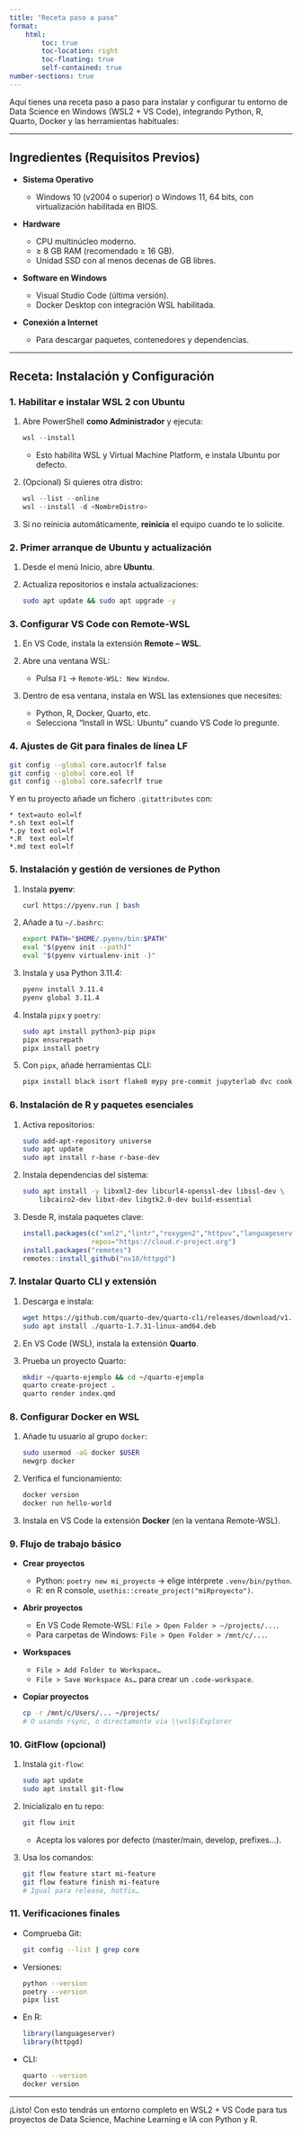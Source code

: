 ```yaml
---
title: "Receta paso a paso"
format: 
    html:
        toc: true
        toc-location: right
        toc-floating: true
        self-contained: true
number-sections: true
---
```


Aquí tienes una receta paso a paso para instalar y configurar tu entorno de Data Science en Windows (WSL2 + VS Code), integrando Python, R, Quarto, Docker y las herramientas habituales:

---

## Ingredientes (Requisitos Previos)

* **Sistema Operativo**

  * Windows 10 (v2004 o superior) o Windows 11, 64 bits, con virtualización habilitada en BIOS.
* **Hardware**

  * CPU multinúcleo moderno.
  * ≥ 8 GB RAM (recomendado ≥ 16 GB).
  * Unidad SSD con al menos decenas de GB libres.
* **Software en Windows**

  * Visual Studio Code (última versión).
  * Docker Desktop con integración WSL habilitada.
* **Conexión a Internet**

  * Para descargar paquetes, contenedores y dependencias.

---

## Receta: Instalación y Configuración

### 1. Habilitar e instalar WSL 2 con Ubuntu

1. Abre PowerShell **como Administrador** y ejecuta:

   ```powershell
   wsl --install
   ```

   * Esto habilita WSL y Virtual Machine Platform, e instala Ubuntu por defecto.
2. (Opcional) Si quieres otra distro:

   ```powershell
   wsl --list --online
   wsl --install -d <NombreDistro>
   ```
3. Si no reinicia automáticamente, **reinicia** el equipo cuando te lo solicite.

### 2. Primer arranque de Ubuntu y actualización

1. Desde el menú Inicio, abre **Ubuntu**.
2. Actualiza repositorios e instala actualizaciones:

   ```bash
   sudo apt update && sudo apt upgrade -y
   ```

### 3. Configurar VS Code con Remote-WSL

1. En VS Code, instala la extensión **Remote – WSL**.
2. Abre una ventana WSL:

   * Pulsa `F1` → `Remote-WSL: New Window`.
3. Dentro de esa ventana, instala en WSL las extensiones que necesites:

   * Python, R, Docker, Quarto, etc.
   * Selecciona “Install in WSL: Ubuntu” cuando VS Code lo pregunte.

### 4. Ajustes de Git para finales de línea LF

```bash
git config --global core.autocrlf false
git config --global core.eol lf
git config --global core.safecrlf true
```

Y en tu proyecto añade un fichero `.gitattributes` con:

```
* text=auto eol=lf
*.sh text eol=lf
*.py text eol=lf
*.R  text eol=lf
*.md text eol=lf
```

### 5. Instalación y gestión de versiones de Python

1. Instala **pyenv**:

   ```bash
   curl https://pyenv.run | bash
   ```
2. Añade a tu `~/.bashrc`:

   ```bash
   export PATH="$HOME/.pyenv/bin:$PATH"
   eval "$(pyenv init --path)"
   eval "$(pyenv virtualenv-init -)"
   ```
3. Instala y usa Python 3.11.4:

   ```bash
   pyenv install 3.11.4
   pyenv global 3.11.4
   ```
4. Instala `pipx` y `poetry`:

   ```bash
   sudo apt install python3-pip pipx
   pipx ensurepath
   pipx install poetry
   ```
5. Con `pipx`, añade herramientas CLI:

   ```bash
   pipx install black isort flake8 mypy pre-commit jupyterlab dvc cookiecutter uv
   ```

### 6. Instalación de R y paquetes esenciales

1. Activa repositorios:

   ```bash
   sudo add-apt-repository universe
   sudo apt update
   sudo apt install r-base r-base-dev
   ```
2. Instala dependencias del sistema:

   ```bash
   sudo apt install -y libxml2-dev libcurl4-openssl-dev libssl-dev \
       libcairo2-dev libxt-dev libgtk2.0-dev build-essential
   ```
3. Desde R, instala paquetes clave:

   ```r
   install.packages(c("xml2","lintr","roxygen2","httpuv","languageserver"),
                    repos="https://cloud.r-project.org")
   install.packages("remotes")
   remotes::install_github("nx10/httpgd")
   ```

### 7. Instalar Quarto CLI y extensión

1. Descarga e instala:

   ```bash
   wget https://github.com/quarto-dev/quarto-cli/releases/download/v1.7.31/quarto-1.7.31-linux-amd64.deb
   sudo apt install ./quarto-1.7.31-linux-amd64.deb
   ```
2. En VS Code (WSL), instala la extensión **Quarto**.
3. Prueba un proyecto Quarto:

   ```bash
   mkdir ~/quarto-ejemplo && cd ~/quarto-ejemplo
   quarto create-project .
   quarto render index.qmd
   ```

### 8. Configurar Docker en WSL

1. Añade tu usuario al grupo `docker`:

   ```bash
   sudo usermod -aG docker $USER
   newgrp docker
   ```
2. Verifica el funcionamiento:

   ```bash
   docker version
   docker run hello-world
   ```
3. Instala en VS Code la extensión **Docker** (en la ventana Remote-WSL).

### 9. Flujo de trabajo básico

* **Crear proyectos**

  * Python: `poetry new mi_proyecto` → elige intérprete `.venv/bin/python`.
  * R: en R console, `usethis::create_project("miRproyecto")`.
* **Abrir proyectos**

  * En VS Code Remote-WSL: `File > Open Folder > ~/projects/...`.
  * Para carpetas de Windows: `File > Open Folder > /mnt/c/...`.
* **Workspaces**

  * `File > Add Folder to Workspace…`
  * `File > Save Workspace As…` para crear un `.code-workspace`.
* **Copiar proyectos**

  ```bash
  cp -r /mnt/c/Users/... ~/projects/
  # O usando rsync, o directamente via \\wsl$\Explorer
  ```

### 10. GitFlow (opcional)

1. Instala `git-flow`:

   ```bash
   sudo apt update
   sudo apt install git-flow
   ```
2. Inicialízalo en tu repo:

   ```bash
   git flow init
   ```

   * Acepta los valores por defecto (master/main, develop, prefixes…).
3. Usa los comandos:

   ```bash
   git flow feature start mi-feature
   git flow feature finish mi-feature
   # Igual para release, hotfix…
   ```

### 11. Verificaciones finales

* Comprueba Git:

  ```bash
  git config --list | grep core
  ```
* Versiones:

  ```bash
  python --version
  poetry --version
  pipx list
  ```
* En R:

  ```r
  library(languageserver)
  library(httpgd)
  ```
* CLI:

  ```bash
  quarto --version
  docker version
  ```

---

¡Listo! Con esto tendrás un entorno completo en WSL2 + VS Code para tus proyectos de Data Science, Machine Learning e IA con Python y R.
